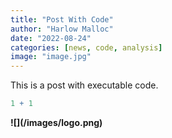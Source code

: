 ---
title: "Post With Code"
author: "Harlow Malloc"
date: "2022-08-24"
categories: [news, code, analysis]
image: "image.jpg"
---

This is a post with executable code.

```{r}
1 + 1
```

**!\[\](/images/logo.png)**
